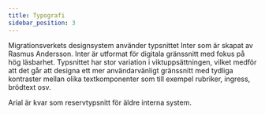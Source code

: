 ```yaml
---
title: Typografi
sidebar_position: 3
---
```


Migrationsverkets designsystem använder typsnittet Inter som är skapat av Rasmus Andersson. 
Inter är utformat för digitala gränssnitt med fokus på hög läsbarhet. Typsnittet har stor variation i viktuppsättningen, vilket medför att det går att designa ett mer användarvänligt gränssnitt med tydliga kontraster mellan olika textkomponenter som till exempel rubriker, ingress, brödtext osv.

Arial är kvar som reservtypsnitt för äldre interna system.
